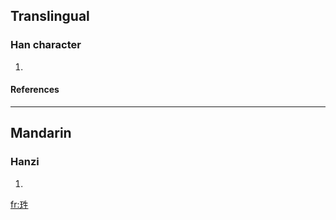 ==Translingual==
===Han character===
{{Han char|rn=96|rad=玉|as=05|sn=9|four=|canj=一土竹手一 (MGHQM)}}
# {{defn|Han|sort=玉05}}
====References====
{{Han ref|kx=0729.150|dkj=20909|dj=1141.070|hdz=21107.020|uh=73C4|ud=29636}}

----
==Mandarin==
===Hanzi===
{{cmn-hanzi|pin=[[shēng]] (sheng1)|wg=sheng<sup>1</sup>}}
# {{defn|Mandarin}}

[[fr:珄]]